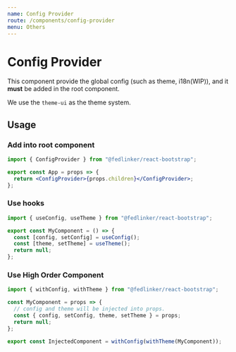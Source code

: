```yaml
---
name: Config Provider
route: /components/config-provider
menu: Others
---
```



# Config Provider

This component provide the global config (such as theme, i18n(WIP)), and it **must** be added in the root component.

We use the `theme-ui` as the theme system.

## Usage

### Add into root component

```jsx
import { ConfigProvider } from "@fedlinker/react-bootstrap";

export const App = props => {
  return <ConfigProvider>{props.children}</ConfigProvider>;
};
```

### Use hooks

```jsx
import { useConfig, useTheme } from "@fedlinker/react-bootstrap";

export const MyComponent = () => {
  const [config, setConfig] = useConfig();
  const [theme, setTheme] = useTheme();
  return null;
};
```

### Use High Order Component

```jsx
import { withConfig, withTheme } from "@fedlinker/react-bootstrap";

const MyComponent = props => {
  // config and theme will be injected into props.
  const { config, setConfig, theme, setTheme } = props;
  return null;
};

export const InjectedComponent = withConfig(withTheme(MyComponent));
```

